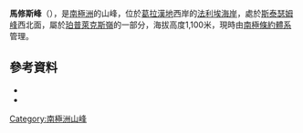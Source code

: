 {{coord|67|40|S|67|47|W|source:GNIS|display=title}}

'''馬修斯峰'''（{{lang-en|Matthews Peak}}），是[[南極洲|南極洲]]的山峰，位於[[葛拉漢地|葛拉漢地]]西岸的[[法利埃海岸|法利埃海岸]]，處於[[斯泰瑟姆峰|斯泰瑟姆峰]]西北面，屬於[[珀普萊克斯嶺|珀普萊克斯嶺]]的一部分，海拔高度1,100米，現時由[[南極條約體系|南極條約體系]]管理。

==參考資料==
*{{cite gnis | type = antarid | id = 9567| name = Matthews Peak | accessdate = 2013-08-29}}
*{{usgs-gazetteer|id=9567}}

{{DEFAULTSORT:Matthews Peak}}
[[Category:南極洲山峰|Category:南極洲山峰]]


{{FallièresCoast-geo-stub}}